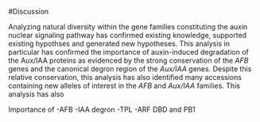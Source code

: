 
#Discussion

Analyzing natural diversity within the gene families constituting the auxin nuclear signaling pathway has confirmed existing knowledge, supported existing hypothses and generated new hypotheses. This analysis in particular has confirmed the importance of auxin-induced degradation of the Aux/IAA proteins as evidenced by the strong conservation of the *AFB* genes and the canonical degron region of the *Aux/IAA* genes. Despite this relative conservation, this analysis has also identified many accessions containing new alleles of interest in the *AFB* and *Aux/IAA* families. This analysis has also  

Importance of 
-AFB
-IAA degron
-TPL
-ARF DBD and PB1
